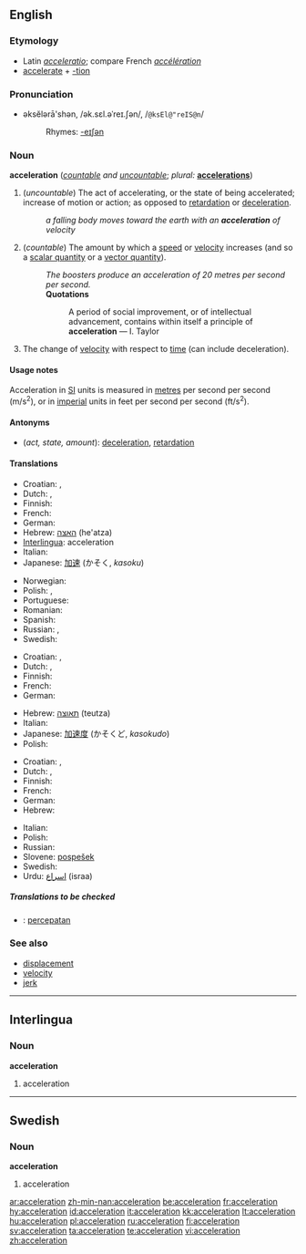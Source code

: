 ==English==

===Etymology===
*Latin ''[[acceleratio]]''; compare French ''[[accélération]]''
*[[accelerate]] + [[-tion]]

===Pronunciation===
*əksĕlərā'shən, /ək.sɛl.əˈreɪ.ʃən/, /<tt>@ksEl@"reIS@n</tt>/
*:Rhymes: [[Rhymes:English:-eɪʃǝn|-eɪʃǝn]]

===Noun===
'''acceleration''' (''[[countable]] and [[uncountable]]''; ''plural:'' '''[[accelerations]]''')

# <!--DefA-->(''uncountable'') The act of accelerating, or the state of being accelerated; increase of motion or action; as opposed to [[retardation]] or [[deceleration]].
#:''a falling body moves toward the earth with an '''acceleration''' of velocity''
# <!--DefB-->(''countable'') The amount by which a [[speed]] or [[velocity]] increases (and so a [[scalar quantity]] or a [[vector quantity]]).
#:''The boosters produce an acceleration of 20 metres per second per second.''
#:'''Quotations'''
#::A period of social improvement, or of intellectual advancement, contains within itself a principle of '''acceleration''' &mdash; I. Taylor
# <!--DefC-->{{physics}} The change of [[velocity]] with respect to [[time]] (can include deceleration).

====Usage notes====
Acceleration in [[SI]] units is measured in [[metre]]s per second per second (m/s<sup>2</sup>), or in [[imperial]] units in feet per second per second (ft/s<sup>2</sup>).

====Antonyms====
*<!--DefA--><!--DefB--><!--DefC-->(''act, state, amount''): [[deceleration]], [[retardation]]

<!--these need to go on separate pages

====Derived terms====
''all from astronomy and physics''

*'''Acceleration of the moon''': the increase of the moon's mean motion in its orbit, in consequence of which its period of revolution is now shorter than in ancient times
*'''Acceleration and retardation of the tides''': See '''Priming of the tides''', under [[Priming]]
*'''Diurnal acceleration of the fixed stars''': the amount by which their apparent diurnal motion exceeds that of the sun, in consequence of which they daily come to the meridian of any place about three minutes fifty-six seconds of solar time earlier than on the day preceding
*'''Acceleration of the planets''': the increasing velocity of their motion, in proceeding from the apogee to the perigee of their orbits
-->

====Translations====

{{trans-top|act, state}}
*Croatian: {{t-|hr|akceleracija|f}}, {{t-|hr|ubrzanje|n}}
* Dutch: {{t|nl|versnelling|f}}, {{t|nl|acceleratie|f}}
* Finnish: {{t|fi|kiihdytys}}
* French: {{t+|fr|accélération|f}}
* German: {{t+|de|Beschleunigung|f}}
*Hebrew: [[האצה]] (he'atza) {{f}}
*[[Interlingua]]: acceleration
* Italian: {{t+|it|accelerazione|f}}
*Japanese: [[加速]] (かそく, ''kasoku'')
{{trans-mid}}
* Norwegian: {{t|no|akselerasjon|c}}
* Polish: {{t|pl|przyspieszenie|n}}, {{t|pl|akceleracja|f}}
* Portuguese: {{t|pt|aceleração|f}}
* Romanian: {{t|ro|acceleraţie|f}}
* Spanish: {{t|es|aceleración}}
* Russian: {{t|ru|ускорение|f|sc=Cyrl}}, {{t|ru|разгон|m|sc=Cyrl}}
* Swedish: {{t+|sv|acceleration|c}}
{{trans-bottom}}

{{trans-top|amount}}
*Croatian: {{t-|hr|akceleracija|f}}, {{t-|hr|ubrzanje|n}}
* Dutch: {{t|nl|versnelling|f}}, {{t|nl|acceleratie|f}}
* Finnish: {{t+|fi|kiihtyvyys}}
* French: {{t+|fr|accélération|f}}
* German: {{t+|de|Beschleunigung|f}}
{{trans-mid}}
*Hebrew: [[תאוצה]] (teutza) {{f}}
* Italian: {{t+|it|accelerazione|f}}
*Japanese: [[加速度]] (かそくど, ''kasokudo'')
* Polish: {{t|pl|przyspieszenie|n}}
{{trans-bottom}}

{{trans-top|(physics)}}
*Croatian: {{t-|hr|akceleracija|f}}, {{t-|hr|ubrzanje|n}}
* Dutch: {{t|nl|versnelling|f}}, {{t|nl|acceleratie|f}}
* Finnish: {{t+|fi|kiihtyvyys}}
* French: {{t+|fr|accélération|f}}
* German: {{t+|de|Beschleunigung|f}}
* Hebrew: {{t-|he|תאוצה|f|sc=Hebr}}
{{trans-mid}}
* Italian: {{t+|it|accelerazione|f}}
* Polish: {{t|pl|przyspieszenie|n}}
* Russian: {{t|ru|ускорение|f|sc=Cyrl}}
*Slovene: [[pospešek]] {{m}}
* Swedish: {{t+|sv|acceleration|c}}
*Urdu: [[اسراع]] (israa) {{m}}
{{trans-bottom}}

=====Translations to be checked=====
{{checktrans}}
*{{ttbc|Indonesian}}: [[cepat|percepatan]]

===See also===
*[[displacement]]
*[[velocity]]
*[[jerk]]

----

==Interlingua==

===Noun===
'''acceleration'''

# <!--DefA-->acceleration

----

==Swedish==

===Noun===
'''acceleration'''

# <!--DefA-->acceleration

[[ar:acceleration]]
[[zh-min-nan:acceleration]]
[[be:acceleration]]
[[fr:acceleration]]
[[hy:acceleration]]
[[id:acceleration]]
[[it:acceleration]]
[[kk:acceleration]]
[[lt:acceleration]]
[[hu:acceleration]]
[[pl:acceleration]]
[[ru:acceleration]]
[[fi:acceleration]]
[[sv:acceleration]]
[[ta:acceleration]]
[[te:acceleration]]
[[vi:acceleration]]
[[zh:acceleration]]